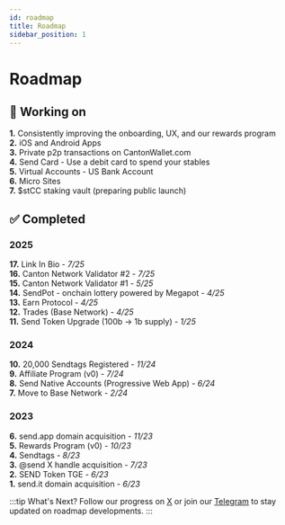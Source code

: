 ```yaml
---
id: roadmap
title: Roadmap
sidebar_position: 1
---
```


# Roadmap

## 🚧 Working on

<div className="roadmap-working-section">

**1.** Consistently improving the onboarding, UX, and our rewards program  
**2.** iOS and Android Apps  
**3.** Private p2p transactions on CantonWallet.com  
**4.** Send Card - Use a debit card to spend your stables  
**5.** Virtual Accounts - US Bank Account  
**6.** Micro Sites  
**7.** $stCC staking vault (preparing public launch)  

</div>

## ✅ Completed

<div style={{display: 'grid', gap: '0.5rem', marginBottom: '1rem'}}>

### 2025
**17.** Link In Bio - *7/25*  
**16.** Canton Network Validator #2 - *7/25*  
**15.** Canton Network Validator #1 - *5/25*  
**14.** SendPot - onchain lottery powered by Megapot - *4/25*  
**13.** Earn Protocol - *4/25*  
**12.** Trades (Base Network) - *4/25*  
**11.** Send Token Upgrade (100b → 1b supply) - *1/25*  

### 2024
**10.** 20,000 Sendtags Registered - *11/24*  
**9.** Affiliate Program (v0) - *7/24*  
**8.** Send Native Accounts (Progressive Web App) - *6/24*  
**7.** Move to Base Network - *2/24*  

### 2023
**6.** send.app domain acquisition - *11/23*  
**5.** Rewards Program (v0) - *10/23*  
**4.** Sendtags - *8/23*  
**3.** @send X handle acquisition - *7/23*  
**2.** SEND Token TGE - *6/23*  
**1.** send.it domain acquisition - *6/23*  

</div>


:::tip What's Next?
Follow our progress on [X](https://x.com/send) or join our [Telegram](https://t.me/sendcommunity) to stay updated on roadmap developments.
:::
